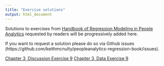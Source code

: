 ```yaml
---
title: "Exercise solutions"
output: html_document
---
```


Solutions to exercises from [Handbook of Regression Modeling in People Analytics](http://peopleanalytics-regression-book.org) requested by readers will be progressively added here.

If you want to request a solution please do so via Github issues (https://github.com/keithmcnulty/peopleanalytics-regression-book/issues).

[Chapter 3, Discussion Exercise 9](c3_de9.html)
[Chapter 3, Data Exercise 9](c3_e9.html)
